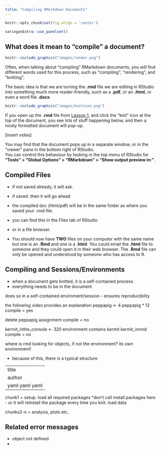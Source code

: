 ```yaml
---
title: "Compiling RMarkdown Documents"
---
```



```r
knitr::opts_chunk$set(fig.align = 'center')
```

```r
xaringanExtra::use_panelset()
```


## What does it mean to "compile" a document?

```r
knitr::include_graphics("images/render.png")
```

Often, when talking about "compiling" RMarkdown documents, you will find different words used for this process, such as "compiling", "rendering", and "knitting".  

The basic idea is that we are turning the **.rmd** file we are editing in RStudio into something much more reader-friendly, such as a **.pdf**, or an **.html**, or even a word file **.docx**. 

```r
knitr::include_graphics("images/kniticon.png")
```
If you open up the **.rmd** file from [Lesson 1](01-basics.html), and click the "knit" icon at the top of the document, you see lots of stuff happening below, and then a nicely formatted document will pop-up. 

[insert video]

:::rtip
You may find that the document pops up in a separate window, or in the "viewer" pane in the bottom right of RStudio.  
You can control this behaviour by looking in the top menu of RStudio for __"Tools" > "Global Options" > "RMarkdown" > "Show output preview in:"__. 

:::

## Compiled Files

- if not saved already, it will ask.
- if saved. then it will go ahead

- the compiled doc (html/pdf) will be in the same folder as where you saved your .rmd file. 
- you can find this in the Files tab of RStudio
- or in a file browser.
- You should now have **TWO** files on your computer with the same name but one is an **.Rmd** and one is a **.html**. You could email the **.html** file to someone and they could open it in their web browser. The **.Rmd** file can only be opened and understood by someone who has access to R. 

## Compiling and Sessions/Environments

- when a document gets knitted, it is a self-contained process.
- everything needs to be in the document

does so in a self-contained enviroment/session - ensures reproducibility

the following video provides an explanation
peppapig <- 4
peppapig * 12
compile = yes

delete peppapig assignment
compile = no

kermit_inthe_console <- 320
environment contains kermit
kermit_inrmd 
compile = no

where is rmd looking for objects, if not the environment? 
its own environment! 



- because of this, there is a typical structure

---
title
author
yaml yaml yaml
---

chunk1 = setup. 
load all required packages
*don't call install.packages here - or it will reinstall the package every time you knit.
load data

chunks2-n = analysis, plots etc,


## Related error messages

- object not defined
- 
